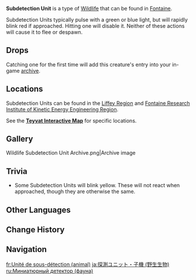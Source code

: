 {{About|the wildlife|the Local Specialty|Subdetection Unit|the furnishing|Subdetection Unit (Furnishing)}}
{{Wildlife Infobox
|name        = Subdetection Unit
|image       = Subdetection Unit Icon.png
|type        = Wildlife
|family      = Other Wildlife
|group       = 
|location    = 
|description = Detection units produced by the [[Fontaine Research Institute]] using new models of artificed components. Its original purpose was monitoring all kinds of environmental data.<br>These units were originally cooperatively managed by the Advanced Artificed Technology Research and Development Department and the Natural Ecological Environment Monitoring Department, where the former was in charge of manufacturing and deployment of the detection units while the latter was responsible for collecting and sorting data. Now that the latter department has been dismissed due to a previous experimental accident, only the former department's duties are now being performed by the Fontaine Research Institute.
}}
'''Subdetection Unit''' is a type of [[Wildlife]] that can be found in [[Fontaine]].

Subdetection Units typically pulse with a green or blue light, but will rapidly blink red if approached. Hitting one will disable it. Neither of these actions will cause it to flee or despawn.

==Drops==
{{Card|Subdetection Unit|1}}

Catching one for the first time will add this creature's entry into your in-game [[archive]].

==Locations==
Subdetection Units can be found in the [[Liffey Region]] and [[Fontaine Research Institute of Kinetic Energy Engineering Region]].

See the '''[https://act.hoyolab.com/ys/app/interactive-map/index.html#/map/2?shown_types=546 Teyvat Interactive Map]''' for specific locations.

==Gallery==
<gallery>
Wildlife Subdetection Unit Archive.png|Archive image
</gallery>
<!--
===Animation===
{{Preview
|size    = 280px
|file    = 
|caption = Idle Animation
}}-->

==Trivia==
* Some Subdetection Units will blink yellow. These will not react when approached, though they are otherwise the same.

==Other Languages==
{{Other Languages|Subdetection Unit}}

==Change History==
{{Change History|4.1}}

==Navigation==
{{Wildlife Navbox}}

[[fr:Unité de sous-détection (animal)]]
[[ja:探測ユニット・子機 (野生生物)]]
[[ru:Миниатюрный детектор (фауна)]]